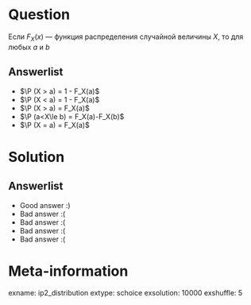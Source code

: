 Question
========

Если $F_X(x)$ — функция распределения случайной величины $X$, то для любых $a$ и $b$


Answerlist
----------
*  $\P (X > a) = 1 - F_X(a)$
*  $\P (X < a) = 1 - F_X(a)$  
*  $\P (X > a) = F_X(a)$ 
*  $\P (a<X\le b) = F_X(a)-F_X(b)$
*  $\P (X = a) =  F_X(a)$ 

Solution
========

Answerlist
----------
*  Good answer :)
*  Bad answer :(
*  Bad answer :(
*  Bad answer :(
*  Bad answer :(

Meta-information
================
exname: ip2_distribution
extype: schoice
exsolution: 10000
exshuffle: 5
